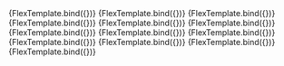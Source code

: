 
<Meta title="Layout/Flex" component={Flex}/>

<Canvas>
    <Story name="y align left" args={{"x-align": "left"}}>
        {FlexTemplate.bind({})}
    </Story>
    <Story name="x align center" args={{"x-align": "center"}}>
        {FlexTemplate.bind({})}
    </Story>
    <Story name="x align right" args={{"x-align": "right"}}>
        {FlexTemplate.bind({})}
    </Story>
    <Story name="x align space-evenly" args={{"x-align": "space-evenly"}}>
        {FlexTemplate.bind({})}
    </Story>
    <Story name="x align space-around" args={{"x-align": "space-around"}}>
        {FlexTemplate.bind({})}
    </Story>
    <Story name="x align space-between" args={{"x-align": "space-between"}}>
        {FlexTemplate.bind({})}
    </Story>
</Canvas>

<Canvas>
    <Story name="y align top" args={{"y-align": "top"}}>
        {FlexTemplate.bind({})}
    </Story>
</Canvas>

<Canvas>
    <Story name="y align center" args={{"y-align": "center"}}>
        {FlexTemplate.bind({})}
    </Story>
</Canvas>

<Canvas>
    <Story name="y align bottom" args={{"y-align": "bottom"}}>
        {FlexTemplate.bind({})}
    </Story>
</Canvas>

<Canvas>
    <Story name="y align space-evenly" args={{"y-align": "space-evenly"}}>
        {FlexTemplate.bind({})}
    </Story>
</Canvas>

<Canvas>
    <Story name="y align space-around" args={{"y-align": "space-around"}}>
        {FlexTemplate.bind({})}
    </Story>
</Canvas>

<Canvas>
    <Story name="y align space-between" args={{"y-align": "space-between"}}>
        {FlexTemplate.bind({})}
    </Story>
</Canvas>

<Canvas>
    <Story name="y align stretch" args={{"y-align": "stretch"}}>
        {FlexTemplate.bind({})}
    </Story>
</Canvas>
